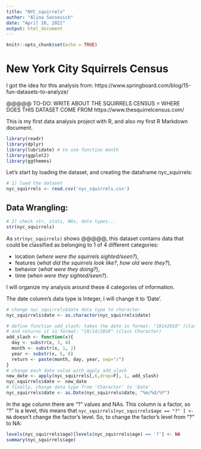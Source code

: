 ```yaml
---
title: "NYC_squirrels"
author: "Alina Sansevich"
date: "April 10, 2021"
output: html_document
---
```


```r
knitr::opts_chunk$set(echo = TRUE)
```

# New York City Squirrels Census

I got the idea for this analysis from: https://www.springboard.com/blog/15-fun-datasets-to-analyze/

@@@@@ TO-DO:
WRITE ABOUT THE SQUIRRELS CENSUS = WHERE DOES THIS DATASET COME FROM
https://www.thesquirrelcensus.com/

This is my first data analysis project with R, and also my first R Markdown document.

```r
library(readr)
library(dplyr)
library(lubridate) # to use function month
library(ggplot2)
library(ggthemes)
```

Let's start by loading the dataset, and creating the dataframe nyc_squirrels:

```r
# 1) load the dataset
nyc_squirrels <- read.csv('nyc_squirrels.csv')
```

## Data Wrangling: 
```r
# 2) check str, stats, NAs, data types...
str(nyc_squirrels)
```

As `str(nyc_squirrels)` shows @@@@@, this dataset contains data that could be classified as belonging to 1 of 4 different categories:

* location (_where were the squirrels sighted/seen?_), 
* features (_what did the squirrels look like?_, _how old were they?_),
* behavior (_what were they doing?_),
* time (_when were they sighted/seen?_).

I will organize my analysis around these 4 categories of information. 

The date column's data type is Integer, I will change it to 'Date'.
```r
# change nyc_squirrels$date data type to character
nyc_squirrels$date <- as.character(nyc_squirrels$date)

# define function add_slash: takes the date in format: "10142018" (class Character)
# and returns it in format: "10/14/2018" (class Character) 
add_slash <- function(x){
  day <- substr(x, 3, 4)
  month <- substr(x, 1, 2)
  year <- substr(x, 5, 8)
  return <- paste(month, day, year, sep="/")
}
# change each date value with apply add_slash
new_date <- apply(nyc_squirrels[,6,drop=F], 1, add_slash)
nyc_squirrels$date <- new_date
# finally, change data type from 'Character' to 'Date'
nyc_squirrels$date <- as.Date(nyc_squirrels$date, "%m/%d/%Y")
```

In the age column there are "?" values and NAs. This column is a factor, so "?" is a level,
this means that `nyc_squirrels[nyc_squirrels$age == "?" ] <- NA` doesn't change the factor's level. So, to change the factor's level from "?" to NA:

```r
levels(nyc_squirrels$age)[levels(nyc_squirrels$age) == '?'] <- NA
summary(nyc_squirrels$age)
```





